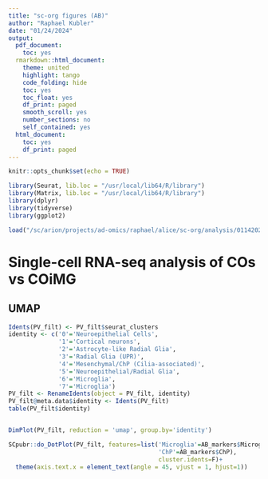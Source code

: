 ```yaml
---
title: "sc-org figures (AB)"
author: "Raphael Kubler"
date: "01/24/2024"
output:
  pdf_document:
    toc: yes
  rmarkdown::html_document:
    theme: united
    highlight: tango
    code_folding: hide
    toc: yes
    toc_float: yes
    df_print: paged
    smooth_scroll: yes
    number_sections: no
    self_contained: yes
  html_document:
    toc: yes
    df_print: paged
---
```


```r
knitr::opts_chunk$set(echo = TRUE)

library(Seurat, lib.loc = "/usr/local/lib64/R/library")
library(Matrix, lib.loc = "/usr/local/lib64/R/library")
library(dplyr)
library(tidyverse)
library(ggplot2)

load("/sc/arion/projects/ad-omics/raphael/alice/sc-org/analysis/01142024_V2 analysis.RData")
```

# Single-cell RNA-seq analysis of COs vs COiMG

## UMAP

```r
Idents(PV_filt) <- PV_filt$seurat_clusters
identity <- c('0'='Neuroepithelial Cells',
              '1'='Cortical neurons',
              '2'='Astrocyte-like Radial Glia',
              '3'='Radial Glia (UPR)',
              '4'='Mesenchymal/ChP (Cilia-associated)',
              '5'='Neuroepithelial/Radial Glia',
              '6'='Microglia',
              '7'='Microglia')
PV_filt <- RenameIdents(object = PV_filt, identity)
PV_filt@meta.data$identity <- Idents(PV_filt)
table(PV_filt$identity)


DimPlot(PV_filt, reduction = 'umap', group.by='identity')

```

```r
SCpubr::do_DotPlot(PV_filt, features=list('Microglia'=AB_markers$Microglia,'Cilia'=AB_markers$Cilia,
                                          'ChP'=AB_markers$ChP),
                                          cluster.idents=F)+ 
  theme(axis.text.x = element_text(angle = 45, vjust = 1, hjust=1))


```














